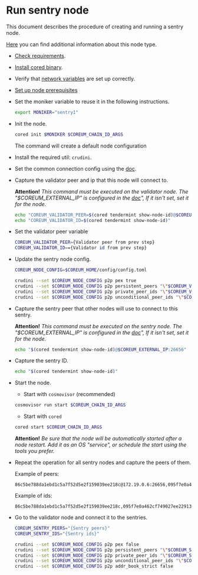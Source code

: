 # Run sentry node

This document describes the procedure of creating and running a sentry node.

[Here](https://docs.tendermint.com/v0.34/tendermint-core/validators.html) you can find additional information about this node type.

* [Check requirements](/docs/become-validator/essentials/system-requirements).

* [Install cored binary](/docs/become-validator/essentials/install-cored).

* Verify that [network variables](/docs/become-validator/essentials/network-variables) are set up correctly.

* [Set up node prerequisites](/docs/become-validator/essentials/node-prerequisites)

* Set the moniker variable to reuse it in the following instructions.
  ```bash
  export MONIKER="sentry1"
  ```

* Init the node.

  ```bash
  cored init $MONIKER $COREUM_CHAIN_ID_ARGS
  ```
  The command will create a default node configuration

* Install the required util: `crudini`.

* Set the common connection config using the [doc](/docs/become-validator/essentials/connection-config).

* Capture the validator peer and ip that this node will connect to.

  **Attention!** *This command must be executed on the validator node.
  The "$COREUM_EXTERNAL_IP" is configured in the [doc](/docs/become-validator/essentials/connection-config)",
  If it isn't set, set it for the node.*

  ```bash
  echo "COREUM_VALIDATOR_PEER=$(cored tendermint show-node-id)@$COREUM_EXTERNAL_IP:26656"
  echo "COREUM_VALIDATOR_ID=$(cored tendermint show-node-id)"
  ```



* Set the validator peer variable
  ```bash
  COREUM_VALIDATOR_PEER={Validator peer from prev step}
  COREUM_VALIDATOR_ID=={Validator id from prev step}
  ```

* Update the sentry node config.

  ```bash
  COREUM_NODE_CONFIG=$COREUM_HOME/config/config.toml
  ```

  ```bash
  crudini --set $COREUM_NODE_CONFIG p2p pex true
  crudini --set $COREUM_NODE_CONFIG p2p persistent_peers "\"$COREUM_VALIDATOR_PEER\""
  crudini --set $COREUM_NODE_CONFIG p2p private_peer_ids "\"$COREUM_VALIDATOR_ID\""
  crudini --set $COREUM_NODE_CONFIG p2p unconditional_peer_ids "\"$COREUM_VALIDATOR_ID\""
  ```

* Capture the sentry peer that other nodes will use to connect to this sentry.

  **Attention!** *This command must be executed on the sentry node.
  The "$COREUM_EXTERNAL_IP" is configured in the [doc](/docs/become-validator/essentials/connection-config)",
  If it isn't set, set it for the node.*

  ```bash
  echo "$(cored tendermint show-node-id)@$COREUM_EXTERNAL_IP:26656"
  ```

* Capture the sentry ID.
  ```bash
  echo "$(cored tendermint show-node-id)"
  ```

* Start the node.

  * Start with `cosmovisor` (recommended)
  ```bash
  cosmovisor run start $COREUM_CHAIN_ID_ARGS
  ```

  * Start with `cored`
   ```bash
  cored start $COREUM_CHAIN_ID_ARGS
  ```

  **Attention!** *Be sure that the node will be automatically started after a node restart. Add it as an OS "service",
  or schedule the start using the tools you prefer.*

* Repeat the operation for all sentry nodes and capture the peers of them.

  Example of peers:
  ```
  86c5be788da1ebd1c5a7f52d5e2f159039ee218c@172.19.0.6:26656,095f7e0a462cf749027ee22913d77619fe1c2267@172.29.0.8:26656
  ```

  Example of ids:
  ```
  86c5be788da1ebd1c5a7f52d5e2f159039ee218c,095f7e0a462cf749027ee22913d77619fe1c2267
  ```

* Go to the validator node and connect it to the sentries.
  ```bash
  COREUM_SENTRY_PEERS="{Sentry peers}"
  COREUM_SENTRY_IDS="{Sentry ids}"
  ```

  ```bash
  crudini --set $COREUM_NODE_CONFIG p2p pex false
  crudini --set $COREUM_NODE_CONFIG p2p persistent_peers "\"$COREUM_SENTRY_PEERS\""
  crudini --set $COREUM_NODE_CONFIG p2p private_peer_ids "\"$COREUM_SENTRY_IDS"\"
  crudini --set $COREUM_NODE_CONFIG p2p unconditional_peer_ids "\"$COREUM_SENTRY_IDS"\"
  crudini --set $COREUM_NODE_CONFIG p2p addr_book_strict false
  ```
